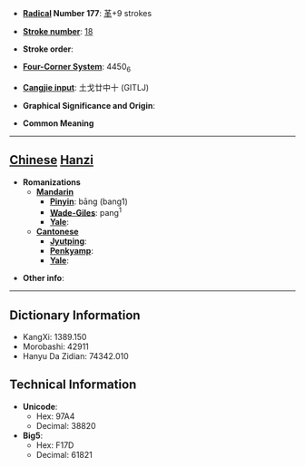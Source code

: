 * '''[[Wiktionary:Chinese radical index| Radical]] Number 177''': [[Wiktionary:Chinese radical index 革|革]]+9 strokes

* '''[[Wiktionary:Chinese total strokes index|Stroke number]]''': [[Wiktionary:Chinese total strokes index 18|18]]

* '''Stroke order''': 

* '''[[Wiktionary:Chinese four corner index|Four-Corner System]]''': 4450<sub>6</sub>

* '''[[Wiktionary:Chinese Cangjie index|Cangjie input]]''': 土戈廿中十 (GITLJ)

* '''Graphical Significance and Origin''': 

* '''Common Meaning'''

----

== [[Chinese]] [[Hanzi]] ==

* '''Romanizations'''
** '''[[Mandarin]]'''
*** '''[[Pinyin]]''': bāng (bang1)
*** '''[[Wade-Giles]]''': pang<sup>1</sup>
*** '''[[Yale]]''': 
** '''[[Cantonese]]'''
*** '''[[Jyutping]]''':
*** '''[[Penkyamp]]''': 
*** '''[[Yale]]''': 

* '''Other info''': 

----

== Dictionary Information ==

* KangXi: 1389.150
* Morobashi: 42911
* Hanyu Da Zidian: 74342.010

== Technical Information ==

* '''Unicode''':
** Hex: 97A4
** Decimal: 38820
* '''Big5''':
** Hex: F17D
** Decimal: 61821